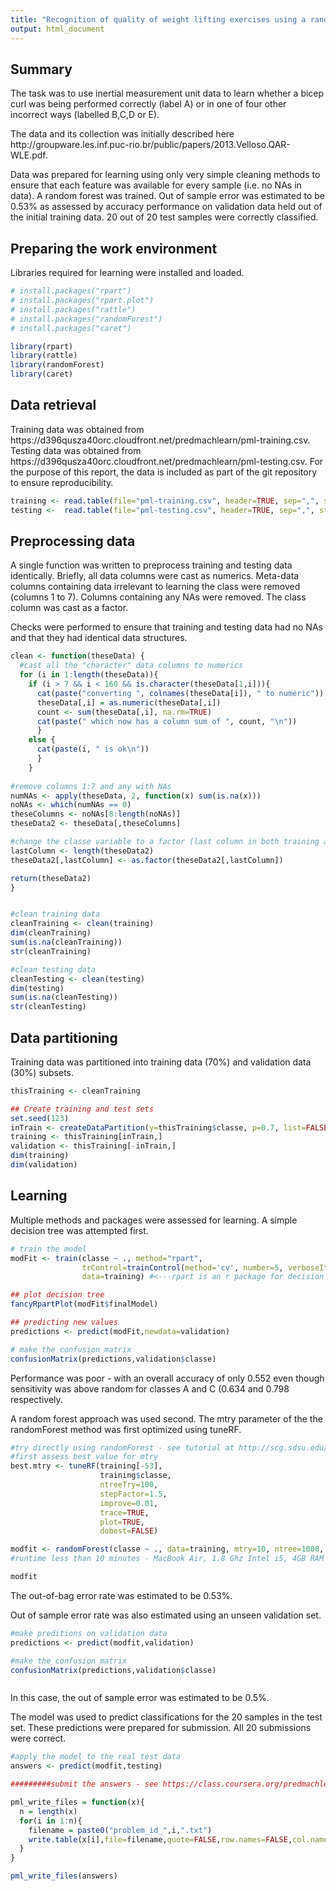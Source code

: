 ```yaml
---
title: "Recognition of quality of weight lifting exercises using a random forest approach"
output: html_document
---
```




Summary
-------

The task was to use inertial measurement unit data to learn whether a bicep curl was being performed correctly (label A) or in one of four other incorrect ways (labelled B,C,D or E).  

The data and its collection was initially described here http://groupware.les.inf.puc-rio.br/public/papers/2013.Velloso.QAR-WLE.pdf. 

Data was prepared for learning using only very simple cleaning methods to ensure that each feature was available for every sample (i.e. no NAs in data).  A random forest was trained.  Out of sample error was estimated to be 0.53% as assessed by accuracy performance on validation data held out of the initial training data.  20 out of 20 test samples were correctly classified.


Preparing the work environment
------------------------------

Libraries required for learning were installed and loaded.

```r

# install.packages("rpart")
# install.packages("rpart.plot")
# install.packages("rattle")
# install.packages("randomForest")
# install.packages("caret")

library(rpart)
library(rattle)
library(randomForest)
library(caret)
```


Data retrieval
--------------

Training data was obtained from https://d396qusza40orc.cloudfront.net/predmachlearn/pml-training.csv. 
Testing data was obtained from https://d396qusza40orc.cloudfront.net/predmachlearn/pml-testing.csv.  For the purpose of this report, the data is included as part of the git repository to ensure reproducibility.

```r

training <- read.table(file="pml-training.csv", header=TRUE, sep=",", stringsAsFactors=FALSE)
testing <-  read.table(file="pml-testing.csv", header=TRUE, sep=",", stringsAsFactors=FALSE)

```


Preprocessing data
------------------

A single function was written to preprocess training and testing data identically.  Briefly, all data columns were cast as numerics.  Meta-data columns containing data irrelevant to learning the class were removed (columns 1 to 7). Columns containing any NAs were removed.  The class column was cast as a factor.  

Checks were performed to ensure that training and testing data had no NAs and that they had identical data structures.

```r

clean <- function(theseData) {
  #cast all the "character" data columns to numerics
  for (i in 1:length(theseData)){
    if (i > 7 && i < 160 && is.character(theseData[1,i])){
      cat(paste("converting ", colnames(theseData[i]), " to numeric"))
      theseData[,i] = as.numeric(theseData[,i])
      count <- sum(theseData[,i], na.rm=TRUE)
      cat(paste(" which now has a column sum of ", count, "\n"))
      }
    else {
      cat(paste(i, " is ok\n"))
      }
    }
  
#remove columns 1:7 and any with NAs
numNAs <- apply(theseData, 2, function(x) sum(is.na(x)))
noNAs <- which(numNAs == 0)
theseColumns <- noNAs[8:length(noNAs)]
theseData2 <- theseData[,theseColumns]

#change the classe variable to a factor (last column in both training and testing data sets)
lastColumn <- length(theseData2)
theseData2[,lastColumn] <- as.factor(theseData2[,lastColumn])

return(theseData2)
}


#clean training data
cleanTraining <- clean(training)
dim(cleanTraining)
sum(is.na(cleanTraining))
str(cleanTraining)

#clean testing data
cleanTesting <- clean(testing)
dim(testing)
sum(is.na(cleanTesting))
str(cleanTesting)


```

Data partitioning
-----------------

Training data was partitioned into training data (70%) and validation data (30%) subsets.


```r

thisTraining <- cleanTraining

## Create training and test sets
set.seed(123)
inTrain <- createDataPartition(y=thisTraining$classe, p=0.7, list=FALSE)
training <- thisTraining[inTrain,]
validation <- thisTraining[-inTrain,]
dim(training)
dim(validation)

```

Learning
--------

Multiple methods and packages were assessed for learning.  A simple decision tree was attempted first.

```r

# train the model
modFit <- train(classe ~ ., method="rpart", 
                trControl=trainControl(method='cv', number=5, verboseIter=TRUE, allowParallel=TRUE), 
                data=training) #<---rpart is an r package for decision tree learning

## plot decision tree
fancyRpartPlot(modFit$finalModel)

## predicting new values
predictions <- predict(modFit,newdata=validation)  
```
```r
# make the confusion matrix
confusionMatrix(predictions,validation$classe)
```

Performance was poor - with an overall accuracy of only 0.552 even though sensitivity was above random for classes A and C (0.634 and 0.798 respectively.

A random forest approach was used second.  The mtry parameter of the the randomForest method was first optimized using tuneRF.  

```r

#try directly using randomForest - see tutorial at http://scg.sdsu.edu/rf_r/
#first assess best value for mtry
best.mtry <- tuneRF(training[-53], 
                    training$classe, 
                    ntreeTry=100, 
                    stepFactor=1.5, 
                    improve=0.01, 
                    trace=TRUE,
                    plot=TRUE,
                    dobest=FALSE)

modfit <- randomForest(classe ~ ., data=training, mtry=10, ntree=1000, keep.forest=TRUE, importance=TRUE, test=testing)
#runtime less than 10 minutes - MacBook Air, 1.8 Ghz Intel i5, 4GB RAM

modfit

```
The out-of-bag error rate was estimated to be 0.53%.

Out of sample error rate was also estimated using an unseen validation set.
```r

#make preditions on validation data
predictions <- predict(modfit,validation)

#make the confusion matrix
confusionMatrix(predictions,validation$classe)



```

In this case, the out of sample error was estimated to be 0.5%.

The model was used to predict classifications for the 20 samples in the test set.  These predictions were prepared for submission.  All 20 submissions were correct.

```r

#apply the model to the real test data
answers <- predict(modfit,testing)

#########submit the answers - see https://class.coursera.org/predmachlearn-004/assignment/view?assignment_id=5

pml_write_files = function(x){
  n = length(x)
  for(i in 1:n){
    filename = paste0("problem_id_",i,".txt")
    write.table(x[i],file=filename,quote=FALSE,row.names=FALSE,col.names=FALSE)
  }
}

pml_write_files(answers)

```